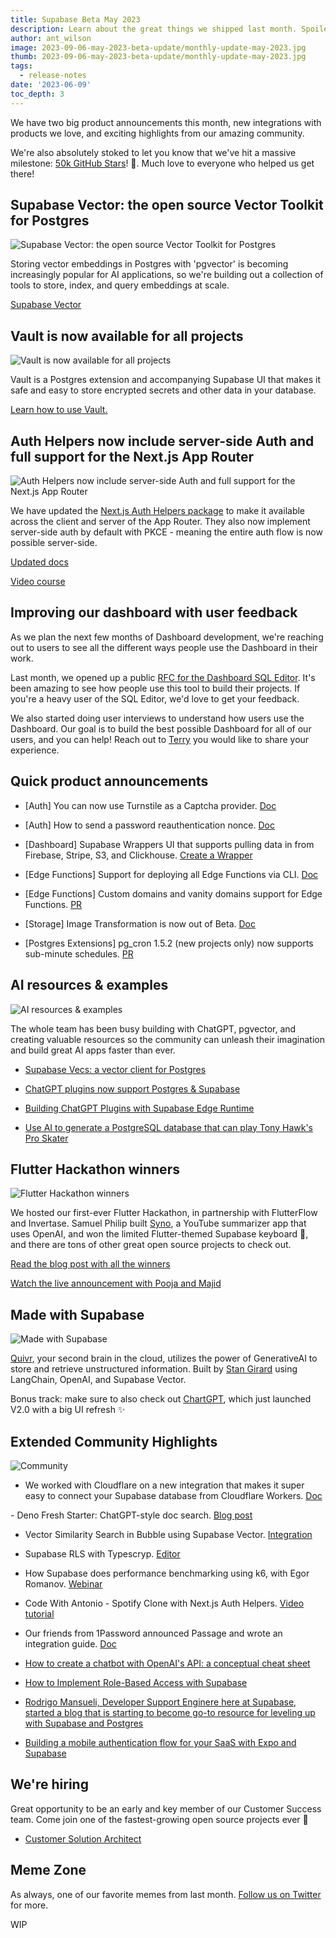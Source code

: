 ```yaml
---
title: Supabase Beta May 2023
description: Learn about the great things we shipped last month. Spoiler alert: AI related.
author: ant_wilson
image: 2023-09-06-may-2023-beta-update/monthly-update-may-2023.jpg
thumb: 2023-09-06-may-2023-beta-update/monthly-update-may-2023.jpg
tags:
  - release-notes
date: '2023-06-09'
toc_depth: 3
---
```


We have two big product announcements this month, new integrations with products we love, and exciting highlights from our amazing community.

We're also absolutely stoked to let you know that we've hit a massive milestone: [50k GitHub Stars](https://github.com/supabase/supabase)! 🌟. Much love to everyone who helped us get there!

## Supabase Vector: the open source Vector Toolkit for Postgres

![Supabase Vector: the open source Vector Toolkit for Postgres](/images/blog/2023-09-06-may-2023-beta-update/supabase-vector.png)

Storing vector embeddings in Postgres with 'pgvector' is becoming increasingly popular for AI applications, so we're building out a collection of tools to store, index, and query embeddings at scale.

[Supabase Vector](https://supabase.com/vector)

## Vault is now available for all projects

![Vault is now available for all projects](/images/blog/2023-09-06-may-2023-beta-update/vault.jpg)

Vault is a Postgres extension and accompanying Supabase UI that makes it safe and easy to store encrypted secrets and other data in your database.

[Learn how to use Vault.](https://supabase.com/docs/guides/database/vault)

## Auth Helpers now include server-side Auth and full support for the Next.js App Router

![Auth Helpers now include server-side Auth and full support for the Next.js App Router](/images/blog/2023-09-06-may-2023-beta-update/auth-helpers-nextjs-with-nextjs13.png)

We have updated the [Next.js Auth Helpers package](https://github.com/supabase/auth-helpers) to make it available across the client and server of the App Router. They also now implement server-side auth by default with PKCE - meaning the entire auth flow is now possible server-side.

[Updated docs](https://supabase.com/docs/guides/auth/auth-helpers/nextjs)

[Video course](https://www.youtube.com/playlist?list=PL5S4mPUpp4OtMhpnp93EFSo42iQ40XjbF)

## Improving our dashboard with user feedback

As we plan the next few months of Dashboard development, we're reaching out to users to see all the different ways people use the Dashboard in their work.

Last month, we opened up a public [RFC for the Dashboard SQL Editor](https://github.com/orgs/supabase/discussions/14206). It's been amazing to see how people use this tool to build their projects. If you're a heavy user of the SQL Editor, we'd love to get your feedback.

We also started doing user interviews to understand how users use the Dashboard. Our goal is to build the best possible Dashboard for all of our users, and you can help! Reach out to [Terry](https://twitter.com/saltcod) you would like to share your experience.

## Quick product announcements

- [Auth] You can now use Turnstile as a Captcha provider. [Doc](https://supabase.com/docs/guides/auth/auth-captcha#sign-up-for-captcha)

- [Auth] How to send a password reauthentication nonce. [Doc](https://supabase.com/docs/reference/javascript/auth-resend)

- [Dashboard] Supabase Wrappers UI that supports pulling data in from Firebase, Stripe, S3, and Clickhouse. [Create a Wrapper](https://supabase.com/dashboard/project/_/database/wrappers)

- [Edge Functions] Support for deploying all Edge Functions via CLI. [Doc](https://supabase.com/docs/guides/functions/quickstart#deploy-all-functions)

- [Edge Functions] Custom domains and vanity domains support for Edge Functions. [PR](https://github.com/supabase/supabase-js/pull/778)

- [Storage] Image Transformation is now out of Beta. [Doc](https://supabase.com/docs/guides/storage/image-transformations)

- [Postgres Extensions] pg_cron 1.5.2 (new projects only) now supports sub-minute schedules. [PR](https://github.com/citusdata/pg_cron)

## AI resources & examples

![AI resources & examples](/images/blog/2023-09-06-may-2023-beta-update/ai-resources.jpg)

The whole team has been busy building with ChatGPT, pgvector, and creating valuable resources so the community can unleash their imagination and build great AI apps faster than ever.

- [Supabase Vecs: a vector client for Postgres](https://supabase.com/blog/vecs)

- [ChatGPT plugins now support Postgres & Supabase](https://supabase.com/blog/chatgpt-plugins-support-postgres)

- [Building ChatGPT Plugins with Supabase Edge Runtime](https://supabase.com/blog/building-chatgpt-plugins-template)

- [Use AI to generate a PostgreSQL database that can play Tony Hawk's Pro Skater](https://www.youtube.com/watch?v=ffdUZbYov9g)

## Flutter Hackathon winners

![Flutter Hackathon winners](/images/blog/2023-09-06-may-2023-beta-update/flutter-hackathon-winners.png)

We hosted our first-ever Flutter Hackathon, in partnership with FlutterFlow and Invertase. Samuel Philip built [Syno](https://github.com/ineffablesam/Syno), a YouTube summarizer app that uses OpenAI, and won the limited Flutter-themed Supabase keyboard 💙, and there are tons of other great open source projects to check out.

[Read the blog post with all the winners](https://supabase.com/blog/flutter-hackathon-winners)

[Watch the live announcement with Pooja and Majid](https://www.youtube.com/watch?v=AazB9mQetkw)

## Made with Supabase 

![Made with Supabase](/images/blog/2023-09-06-may-2023-beta-update/quivr-second-brain.png)

[Quivr](https://github.com/stangirard/quivr), your second brain in the cloud, utilizes the power of GenerativeAI to store and retrieve unstructured information. Built by [Stan Girard](https://twitter.com/_StanGirard) using LangChain, OpenAI, and Supabase Vector.

Bonus track: make sure to also check out [ChartGPT](https://www.chartgpt.dev/), which just launched V2.0 with a big UI refresh ✨

## Extended Community Highlights

![Community](/images/blog/2022-june/community.jpg)

- We worked with Cloudflare on a new integration that makes it super easy to connect your Supabase database from Cloudflare Workers. [Doc](https://supabase.com/docs/guides/integrations/cloudflare-workers)

- Deno Fresh Starter: ChatGPT-style doc search. [Blog post](https://deno.com/blog/build-chatgpt-doc-search-with-supabase-fresh)

- Vector Similarity Search in Bubble using Supabase Vector. [Integration](https://medium.com/@ivbran/vector-similarity-search-in-bubble-io-using-supabase-and-pgvector-672a2e69fbc7)

- Supabase RLS with Typescryp. [Editor](https://supabase-rls.up.railway.app/)

- How Supabase does performance benchmarking using k6, with Egor Romanov. [Webinar](https://www.youtube.com/watch?v=VcrQidYBjEg)

- Code With Antonio - Spotify Clone with Next.js Auth Helpers. [Video tutorial](https://www.youtube.com/watch?v=2aeMRB8LL4o)

- Our friends from 1Password announced Passage and wrote an integration guide. [Doc](https://supabase.com/partners/integrations/passageidentity)
- [How to create a chatbot with OpenAI's API: a conceptual cheat sheet](https://dev.to/farez/how-to-create-a-chatbot-with-openais-api-a-conceptual-cheat-sheet-2o5p)
- [How to Implement Role-Based Access with Supabase](https://dev.to/akkilah/how-to-implement-role-based-access-with-supabase-3a2)
- [Rodrigo Mansueli, Developer Support Enginere here at Supabase, started a blog that is starting to become go-to resource for leveling up with Supabase and Postgres](https://blog.mansueli.com/)
- [Building a mobile authentication flow for your SaaS with Expo and Supabase](https://blog.spirokit.com/building-a-mobile-authentication-flow-for-your-saas-with-expo-and-supabase)

## We're hiring

Great opportunity to be an early and key member of our Customer Success team. Come join one of the fastest-growing open source projects ever 🤗

- [Customer Solution Architect](https://boards.greenhouse.io/supabase/jobs/4888237004)

## Meme Zone

As always, one of our favorite memes from last month. [Follow us on Twitter](https://twitter.com/supabase) for more.

WIP

